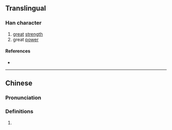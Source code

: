 {{character info}}
==Translingual==

===Han character===
{{Han char|rn=19|rad=力|as=06|sn=8|four=|canj=TTKS|ids=⿰并力}}

# [[great]] [[strength]]
# great [[power]]

====References====
* {{Han ref|kx=0147.150|hdz=10370.050|uh=3519|ud=13593}}

----

==Chinese==
{{zh-forms}}

===Pronunciation===
{{zh-pron
|m=bēng
|c=ping1
|mc=y
|cat=
}}

===Definitions===
{{zh-hanzi}}

# {{rfdef|zh}}